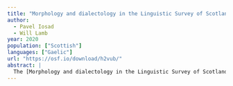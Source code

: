 ```yaml
---
title: "Morphology and dialectology in the Linguistic Survey of Scotland"
author:
  - Pavel Iosad
  - Will Lamb
year: 2020
population: ["Scottish"]
languages: ["Gaelic"]
url: "https://osf.io/download/h2vub/"
abstract: |
  The [Morphology and dialectology in the Linguistic Survey of Scotland](https://osf.io/4bp2y) contains a portion of the morphological questionnaire returns collected for the Linguistic Survey of Scotland (Gaelic). The data have been transcribed and coded from questionnaire slips by Will Lamb.
---
```

